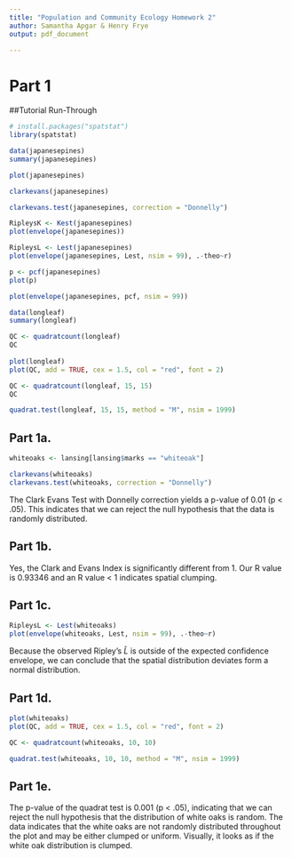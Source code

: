 ```yaml
---
title: "Population and Community Ecology Homework 2"
author: Samantha Apgar & Henry Frye
output: pdf_document

---
```


# Part 1

##Tutorial Run-Through

```r
# install.packages("spatstat")
library(spatstat)

data(japanesepines)
summary(japanesepines)

plot(japanesepines)

clarkevans(japanesepines)

clarkevans.test(japanesepines, correction = "Donnelly")

RipleysK <- Kest(japanesepines)
plot(envelope(japanesepines))

RipleysL <- Lest(japanesepines)
plot(envelope(japanesepines, Lest, nsim = 99), .-theo~r)

p <- pcf(japanesepines)
plot(p)

plot(envelope(japanesepines, pcf, nsim = 99))
```

```r

data(longleaf)
summary(longleaf)

QC <- quadratcount(longleaf)
QC
  
plot(longleaf)
plot(QC, add = TRUE, cex = 1.5, col = "red", font = 2)

QC <- quadratcount(longleaf, 15, 15)
QC

quadrat.test(longleaf, 15, 15, method = "M", nsim = 1999)

```

## Part 1a. 

```r

whiteoaks <- lansing[lansing$marks == "whiteoak"]

clarkevans(whiteoaks)
clarkevans.test(whiteoaks, correction = "Donnelly")


```

The Clark Evans Test with Donnelly correction yields a p-value of 0.01 (p < .05). This indicates that we can reject the null hypothesis that the data is randomly distributed. 

## Part 1b. 

Yes, the Clark and Evans Index is significantly different from 1. Our R value is 0.93346 and an R value < 1 indicates spatial clumping. 

## Part 1c. 

```r
RipleysL <- Lest(whiteoaks)
plot(envelope(whiteoaks, Lest, nsim = 99), .-theo~r)

```

Because the observed Ripley's $\hat{L}$ is outside of the expected confidence envelope, we can conclude that the spatial distribution deviates form a normal distribution.

## Part 1d. 

```r
plot(whiteoaks)
plot(QC, add = TRUE, cex = 1.5, col = "red", font = 2)

QC <- quadratcount(whiteoaks, 10, 10)

quadrat.test(whiteoaks, 10, 10, method = "M", nsim = 1999)
```

## Part 1e. 
The p-value of the quadrat test is 0.001 (p < .05), indicating that we can reject the null hypothesis that the distribution of white oaks is random. The data indicates that the white oaks are not randomly distributed throughout the plot and may be either clumped or uniform. Visually, it looks as if the white oak distribution is clumped. 


